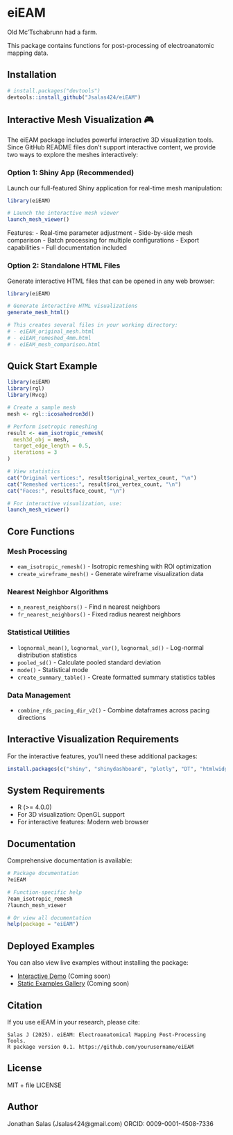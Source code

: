 # eiEAM

<!-- badges: start -->
<!-- badges: end -->

Old Mc'Tschabrunn had a farm.

This package contains functions for post-processing of electroanatomic mapping data.

## Installation

```r
# install.packages("devtools")
devtools::install_github("Jsalas424/eiEAM")
```

## Interactive Mesh Visualization 🎮

The eiEAM package includes powerful interactive 3D visualization tools. Since GitHub README files don't support interactive content, we provide two ways to explore the meshes interactively:

### Option 1: Shiny App (Recommended)

Launch our full-featured Shiny application for real-time mesh manipulation:

```r
library(eiEAM)

# Launch the interactive mesh viewer
launch_mesh_viewer()
```

Features:
- Real-time parameter adjustment
- Side-by-side mesh comparison
- Batch processing for multiple configurations
- Export capabilities
- Full documentation included

### Option 2: Standalone HTML Files

Generate interactive HTML files that can be opened in any web browser:

```r
library(eiEAM)

# Generate interactive HTML visualizations
generate_mesh_html()

# This creates several files in your working directory:
# - eiEAM_original_mesh.html
# - eiEAM_remeshed_4mm.html
# - eiEAM_mesh_comparison.html
```

## Quick Start Example

```r
library(eiEAM)
library(rgl)
library(Rvcg)

# Create a sample mesh
mesh <- rgl::icosahedron3d()

# Perform isotropic remeshing
result <- eam_isotropic_remesh(
  mesh3d_obj = mesh,
  target_edge_length = 0.5,
  iterations = 3
)

# View statistics
cat("Original vertices:", result$original_vertex_count, "\n")
cat("Remeshed vertices:", result$roi_vertex_count, "\n")
cat("Faces:", result$face_count, "\n")

# For interactive visualization, use:
launch_mesh_viewer()
```

## Core Functions

### Mesh Processing
- `eam_isotropic_remesh()` - Isotropic remeshing with ROI optimization
- `create_wireframe_mesh()` - Generate wireframe visualization data

### Nearest Neighbor Algorithms
- `n_nearest_neighbors()` - Find n nearest neighbors
- `fr_nearest_neighbors()` - Fixed radius nearest neighbors

### Statistical Utilities
- `lognormal_mean()`, `lognormal_var()`, `lognormal_sd()` - Log-normal distribution statistics
- `pooled_sd()` - Calculate pooled standard deviation
- `mode()` - Statistical mode
- `create_summary_table()` - Create formatted summary statistics tables

### Data Management
- `combine_rds_pacing_dir_v2()` - Combine dataframes across pacing directions

## Interactive Visualization Requirements

For the interactive features, you'll need these additional packages:

```r
install.packages(c("shiny", "shinydashboard", "plotly", "DT", "htmlwidgets"))
```

## System Requirements

- R (>= 4.0.0)
- For 3D visualization: OpenGL support
- For interactive features: Modern web browser

## Documentation

Comprehensive documentation is available:

```r
# Package documentation
?eiEAM

# Function-specific help
?eam_isotropic_remesh
?launch_mesh_viewer

# Or view all documentation
help(package = "eiEAM")
```

## Deployed Examples

You can also view live examples without installing the package:

- [Interactive Demo](https://your-shinyapps-url.shinyapps.io/eieam-mesh-viewer/) (Coming soon)
- [Static Examples Gallery](https://your-github-pages-url.github.io/eiEAM/) (Coming soon)

## Citation

If you use eiEAM in your research, please cite:

```
Salas J (2025). eiEAM: Electroanatomical Mapping Post-Processing Tools.
R package version 0.1. https://github.com/yourusername/eiEAM
```

## License

MIT + file LICENSE

## Author

Jonathan Salas (Jsalas424@gmail.com)
ORCID: 0009-0001-4508-7336
